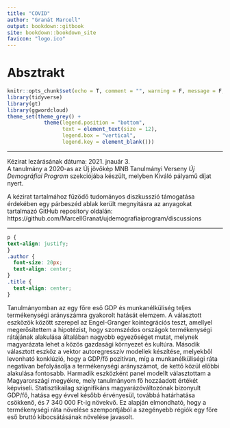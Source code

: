 ```yaml
---
title: "COVID"
author: "Granát Marcell"
output: bookdown::gitbook
site: bookdown::bookdown_site
favicon: "logo.ico"
---
```


# Absztrakt {#index}

```r
knitr::opts_chunk$set(echo = T, comment = "", warning = F, message = F, cache = T, error = T)
library(tidyverse)
library(gt)
library(ggwordcloud)
theme_set(theme_grey() + 
            theme(legend.position = "bottom", 
                  text = element_text(size = 12), 
                  legend.box = "vertical", 
                  legend.key = element_blank()))
```

***

Kézirat lezárásának dátuma: 2021. jnauár 3.\
A tanulmány a 2020-as az Új jövőkép MNB Tanulmányi Verseny *Új Demográfiai Program* szekciójába készült, melyben Kiváló pályamű díjat nyert.

A kézirat tartalmához fűzödő tudományos diszkusszió támogatása érdekében egy párbeszéd ablak került megnyitásra az anyagokat tartalmazó GitHub repository oldalán: https://github.com/MarcellGranat/ujdemografiaiprogram/discussions

***

```css
p {
text-align: justify;
}
.author {
  font-size: 20px;
  text-align: center;
} 
.title {
  text-align: center;
}
```

Tanulmányomban az egy főre eső GDP és munkanélküliség teljes termékenységi arányszámra gyakorolt hatását elemzem. A választott eszközök között szerepel az Engel-Granger kointegrációs teszt, amellyel megerősítettem a hipotézist, hogy szomszédos országok termékenységi rátájának alakulása általában nagyobb egyezőséget mutat, melynek magyarázata lehet a közös gazdasági környezet és kultúra. Második választott eszköz a vektor autoregresszív modellek készítése, melyekből levonható konklúzió, hogy a GDP/fő pozitívan, míg a munkanélküliségi ráta negatívan befolyásolja a termékenységi arányszámot, de kettő közül előbbi alakulása fontosabb. Harmadik eszközként panel modellt választottam a Magyarországi megyékre, mely tanulmányom fő hozzáadott értékét képviseli. Statisztikailag szignifikáns magyarázóváltozónak bizonyult GDP/fő, hatása egy évvel később érvényesül, továbbá határhatása csökkenő, és 7 340 000 Ft-ig növekvő. Ez alapján elmondható, hogy a termékenységi ráta növelése szempontjából a szegényebb régiók egy főre eső bruttó kibocsátásának növelése javasolt.